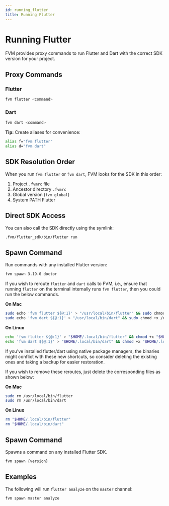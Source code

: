 ```yaml
---
id: running_flutter
title: Running Flutter
---
```



# Running Flutter

FVM provides proxy commands to run Flutter and Dart with the correct SDK version for your project.

## Proxy Commands

### Flutter

```bash
fvm flutter <command>
```

### Dart

```bash
fvm dart <command>
```

<Callout type="info">

**Tip:** Create aliases for convenience:

```bash
alias f="fvm flutter"
alias d="fvm dart"
```

</Callout>

## SDK Resolution Order

When you run `fvm flutter` or `fvm dart`, FVM looks for the SDK in this order:

1. Project `.fvmrc` file
2. Ancestor directory `.fvmrc`
3. Global version (`fvm global`)
4. System PATH Flutter

## Direct SDK Access

You can also call the SDK directly using the symlink:

```bash
.fvm/flutter_sdk/bin/flutter run
```

## Spawn Command

Run commands with any installed Flutter version:

```bash
fvm spawn 3.19.0 doctor
```

<Callout type="info">

If you wish to reroute `flutter` and `dart` calls to FVM, i.e., ensure that running `flutter` on the terminal internally runs `fvm flutter`, then you could run the below commands.

**On Mac**

```bash
sudo echo 'fvm flutter ${@:1}' > "/usr/local/bin/flutter" && sudo chmod +x /usr/local/bin/flutter
sudo echo 'fvm dart ${@:1}' > "/usr/local/bin/dart" && sudo chmod +x /usr/local/bin/dart
```

**On Linux**

```bash
echo 'fvm flutter ${@:1}' > "$HOME/.local/bin/flutter" && chmod +x "$HOME/.local/bin/flutter"
echo 'fvm dart ${@:1}' > "$HOME/.local/bin/dart" && chmod +x "$HOME/.local/bin/dart"
```

If you've installed flutter/dart using native package managers, the binaries might conflict with these new shortcuts, so consider deleting the existing ones and taking a backup for easier restoration.

If you wish to remove these reroutes, just delete the corresponding files as shown below:

**On Mac**

```bash
sudo rm /usr/local/bin/flutter
sudo rm /usr/local/bin/dart
```

**On Linux**

```bash
rm "$HOME/.local/bin/flutter"
rm "$HOME/.local/bin/dart"
```

</Callout>

## Spawn Command

Spawns a command on any installed Flutter SDK.

```bash
fvm spawn {version}
```

## Examples

The following will run `flutter analyze` on the `master` channel:

```bash
fvm spawn master analyze
```